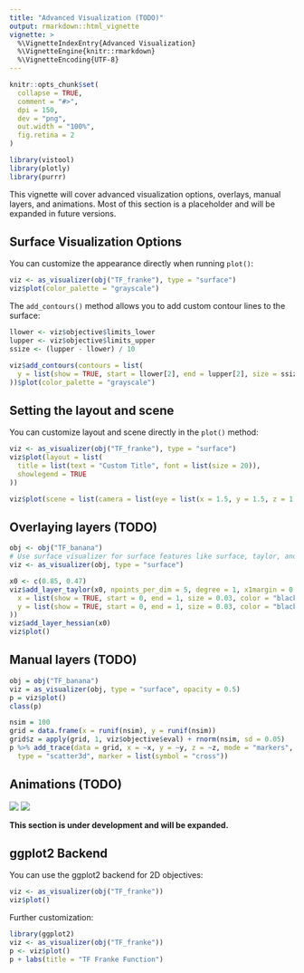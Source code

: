 ```yaml
---
title: "Advanced Visualization (TODO)"
output: rmarkdown::html_vignette
vignette: >
  %\VignetteIndexEntry{Advanced Visualization}
  %\VignetteEngine{knitr::rmarkdown}
  %\VignetteEncoding{UTF-8}
---
```


```r
knitr::opts_chunk$set(
  collapse = TRUE,
  comment = "#>",
  dpi = 150,
  dev = "png",
  out.width = "100%",
  fig.retina = 2
)
```

```r
library(vistool)
library(plotly)
library(purrr)
```

This vignette will cover advanced visualization options, overlays, manual layers, and animations.
Most of this section is a placeholder and will be expanded in future versions.

## Surface Visualization Options

You can customize the appearance directly when running `plot()`:

```r
viz <- as_visualizer(obj("TF_franke"), type = "surface")
viz$plot(color_palette = "grayscale")
```

The `add_contours()` method allows you to add custom contour lines to the surface:

```r
llower <- viz$objective$limits_lower
lupper <- viz$objective$limits_upper
ssize <- (lupper - llower) / 10

viz$add_contours(contours = list(
  y = list(show = TRUE, start = llower[2], end = lupper[2], size = ssize[2], color = "red")
))$plot(color_palette = "grayscale")
```

## Setting the layout and scene

You can customize layout and scene directly in the `plot()` method:

```r
viz <- as_visualizer(obj("TF_franke"), type = "surface")
viz$plot(layout = list(
  title = list(text = "Custom Title", font = list(size = 20)),
  showlegend = TRUE
))
```

```r
viz$plot(scene = list(camera = list(eye = list(x = 1.5, y = 1.5, z = 1.5))))
```

## Overlaying layers (TODO)

```r
obj <- obj("TF_banana")
# Use surface visualizer for surface features like surface, taylor, and hessian layers
viz <- as_visualizer(obj, type = "surface")

x0 <- c(0.85, 0.47)
viz$add_layer_taylor(x0, npoints_per_dim = 5, degree = 1, x1margin = 0.3, x2margin = 0.3, contours = list(
  x = list(show = TRUE, start = 0, end = 1, size = 0.03, color = "black"),
  y = list(show = TRUE, start = 0, end = 1, size = 0.03, color = "black")
))
viz$add_layer_hessian(x0)
viz$plot()
```

## Manual layers (TODO)

```r
obj = obj("TF_banana")
viz = as_visualizer(obj, type = "surface", opacity = 0.5)
p = viz$plot()
class(p)

nsim = 100
grid = data.frame(x = runif(nsim), y = runif(nsim))
grid$z = apply(grid, 1, viz$objective$eval) + rnorm(nsim, sd = 0.05)
p %>% add_trace(data = grid, x = ~x, y = ~y, z = ~z, mode = "markers",
  type = "scatter3d", marker = list(symbol = "cross"))
```

## Animations (TODO)

![](gif1.gif)
![](gif2.gif)

**This section is under development and will be expanded.**

## ggplot2 Backend

You can use the ggplot2 backend for 2D objectives:

```r
viz <- as_visualizer(obj("TF_franke"))
viz$plot()
```

Further customization:

```r
library(ggplot2)
viz <- as_visualizer(obj("TF_franke"))
p <- viz$plot()
p + labs(title = "TF Franke Function")
```
